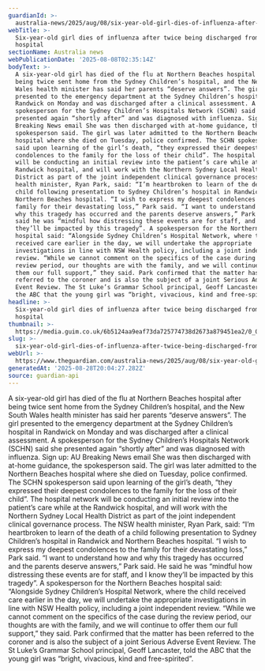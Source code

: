 ```yaml
---
guardianId: >-
  australia-news/2025/aug/08/six-year-old-girl-dies-of-influenza-after-twice-being-discharged-from-sydney-hospital-ntwnfb
webTitle: >-
  Six-year-old girl dies of influenza after twice being discharged from Sydney
  hospital
sectionName: Australia news
webPublicationDate: '2025-08-08T02:35:14Z'
bodyText: >-
  A six-year-old girl has died of the flu at Northern Beaches hospital after
  being twice sent home from the Sydney Children’s hospital, and the New South
  Wales health minister has said her parents “deserve answers”. The girl
  presented to the emergency department at the Sydney Children’s hospital in
  Randwick on Monday and was discharged after a clinical assessment. A
  spokesperson for the Sydney Children’s Hospitals Network (SCHN) said she
  presented again “shortly after” and was diagnosed with influenza. Sign up: AU
  Breaking News email She was then discharged with at-home guidance, the
  spokesperson said. The girl was later admitted to the Northern Beaches
  hospital where she died on Tuesday, police confirmed. The SCHN spokesperson
  said upon learning of the girl’s death, “they expressed their deepest
  condolences to the family for the loss of their child”. The hospital network
  will be conducting an initial review into the patient’s care while at the
  Randwick hospital, and will work with the Northern Sydney Local Health
  District as part of the joint independent clinical governance process. The NSW
  health minister, Ryan Park, said: “I’m heartbroken to learn of the death of a
  child following presentation to Sydney Children’s hospital in Randwick and
  Northern Beaches hospital. “I wish to express my deepest condolences to the
  family for their devastating loss,” Park said. “I want to understand how and
  why this tragedy has occurred and the parents deserve answers,” Park said. He
  said he was “mindful how distressing these events are for staff, and I know
  they’ll be impacted by this tragedy”. A spokesperson for the Northern Beaches
  hospital said: “Alongside Sydney Children’s Hospital Network, where the child
  received care earlier in the day, we will undertake the appropriate
  investigations in line with NSW Health policy, including a joint independent
  review. “While we cannot comment on the specifics of the case during the
  review period, our thoughts are with the family, and we will continue to offer
  them our full support,” they said. Park confirmed that the matter has been
  referred to the coroner and is also the subject of a joint Serious Adverse
  Event Review. The St Luke’s Grammar School principal, Geoff Lancaster, told
  the ABC that the young girl was “bright, vivacious, kind and free-spirited”.
headline: >-
  Six-year-old girl dies of influenza after twice being discharged from Sydney
  hospital
thumbnail: >-
  https://media.guim.co.uk/6b5124aa9eaf73da725774738d2673a879451ea2/0_0_2082_1666/500.jpg
slug: >-
  six-year-old-girl-dies-of-influenza-after-twice-being-discharged-from-sydney-hospital
webUrl: >-
  https://www.theguardian.com/australia-news/2025/aug/08/six-year-old-girl-dies-of-influenza-after-twice-being-discharged-from-sydney-hospital-ntwnfb
generatedAt: '2025-08-28T20:04:27.282Z'
source: guardian-api
---
```

A six-year-old girl has died of the flu at Northern Beaches hospital after being twice sent home from the Sydney Children’s hospital, and the New South Wales health minister has said her parents “deserve answers”. The girl presented to the emergency department at the Sydney Children’s hospital in Randwick on Monday and was discharged after a clinical assessment. A spokesperson for the Sydney Children’s Hospitals Network (SCHN) said she presented again “shortly after” and was diagnosed with influenza. Sign up: AU Breaking News email She was then discharged with at-home guidance, the spokesperson said. The girl was later admitted to the Northern Beaches hospital where she died on Tuesday, police confirmed. The SCHN spokesperson said upon learning of the girl’s death, “they expressed their deepest condolences to the family for the loss of their child”. The hospital network will be conducting an initial review into the patient’s care while at the Randwick hospital, and will work with the Northern Sydney Local Health District as part of the joint independent clinical governance process. The NSW health minister, Ryan Park, said: “I’m heartbroken to learn of the death of a child following presentation to Sydney Children’s hospital in Randwick and Northern Beaches hospital. “I wish to express my deepest condolences to the family for their devastating loss,” Park said. “I want to understand how and why this tragedy has occurred and the parents deserve answers,” Park said. He said he was “mindful how distressing these events are for staff, and I know they’ll be impacted by this tragedy”. A spokesperson for the Northern Beaches hospital said: “Alongside Sydney Children’s Hospital Network, where the child received care earlier in the day, we will undertake the appropriate investigations in line with NSW Health policy, including a joint independent review. “While we cannot comment on the specifics of the case during the review period, our thoughts are with the family, and we will continue to offer them our full support,” they said. Park confirmed that the matter has been referred to the coroner and is also the subject of a joint Serious Adverse Event Review. The St Luke’s Grammar School principal, Geoff Lancaster, told the ABC that the young girl was “bright, vivacious, kind and free-spirited”.
